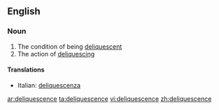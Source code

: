 ==English==

===Noun===
{{en-noun|-}}

# The condition of being [[deliquescent]]
# The action of [[deliquesce|deliquescing]]

====Translations====
{{top}}
*Italian: [[deliquescenza]] {{f}}
{{mid}}

{{bottom}}

[[ar:deliquescence]]
[[ta:deliquescence]]
[[vi:deliquescence]]
[[zh:deliquescence]]